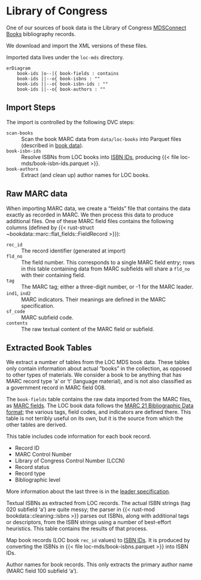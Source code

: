 # Library of Congress

One of our sources of book data is the Library of Congress [MDSConnect Books](https://www.loc.gov/cds/products/MDSConnect-books_all.html) bibliography records.

We download and import the XML versions of these files.

Imported data lives under the `loc-mds` directory.

```mermaid
erDiagram
    book-ids |o--|{ book-fields : contains
    book-ids ||--o{ book-isbns : ""
    book-ids ||--o{ book-isbn-ids : ""
    book-ids ||--o{ book-authors : ""
```

## Import Steps

The import is controlled by the following DVC steps:

`scan-books`
:   Scan the book MARC data from `data/loc-books` into Parquet files (described in [book data](loc-mds-raw)).

`book-isbn-ids`
:   Resolve ISBNs from LOC books into [ISBN IDs](isbn-id), producing {{< file loc-mds/book-isbn-ids.parquet >}}.

`book-authors`
:   Extract (and clean up) author names for LOC books.

## Raw MARC data {#sec-marc-format}

When importing MARC data, we create a “fields” file that contains the data exactly as recorded in MARC. We then process this data to produce additional files.  One of these MARC field files contains the following columns (defined by {{< rust-struct ~bookdata::marc::flat_fields::FieldRecord >}}):

`rec_id`
:   The record identifier (generated at import)

`fld_no`
:   The field number.  This corresponds to a single MARC field entry; rows in this table
    containing data from MARC subfields will share a `fld_no` with their containing field.

`tag`
:   The MARC tag; either a three-digit number, or -1 for the MARC leader.

`ind1`, `ind2`
:   MARC indicators.  Their meanings are defined in the MARC specification.

`sf_code`
:   MARC subfield code.

`contents`
:   The raw textual content of the MARC field or subfield.

## Extracted Book Tables

We extract a number of tables from the LOC MDS book data. These tables only
contain information about actual “books” in the collection, as opposed to other
types of materials.  We consider a book to be anything that has MARC record type
‘a’ or ‘t’ (language material), and is not also classified as a government
record in MARC field 008.

::: {.parquet file="loc-mds/book-fields.parquet" struct="~bookdata::marc::flat_fields::FieldRecord"}
The `book-fields` table contains the raw data imported from the MARC files, as [MARC fields](marc-format).  The LOC book data follows the [MARC 21 Bibliographic Data format](https://www.loc.gov/marc/bibliographic/); the various tags, field codes, and indicators are defined there.  This table is not terribly useful on its own, but it is the source from which the other tables are derived.
:::


::: {.parquet file="loc-mds/book-ids.parquet" struct="~bookdata::marc::book_fields::BookIds"}
This table includes code information for each book record.

- Record ID
- MARC Control Number
- Library of Congress Control Number (LCCN)
- Record status
- Record type
- Bibliographic level

More information about the last three is in the [leader specification](https://www.loc.gov/marc/bibliographic/bdleader.html).
:::

::: {.parquet file="loc-mds/book-isbns.parquet" struct="~bookdata::marc::book_fields::ISBNrec"}
Textual ISBNs as extracted from LOC records.  The actual ISBN strings (tag 020
subfield ‘a’) are quite messy; the parser in {{< rust-mod bookdata::cleaning::isbns >}} parses out ISBNs,
along with additional tags or descriptors, from the ISBN strings using a number
of best-effort heuristics. This table contains the results of that process.
:::

::: {.parquet file="loc-mds/book-isbn-ids.parquet"}
Map book records (LOC book `rec_id` values) to [ISBN IDs](isbn-id). It is
produced by converting the ISBNs in {{< file loc-mds/book-isbns.parquet >}} into
ISBN IDs.
:::

::: {.parquet file="loc-mds/book-authors.parquet"}
Author names for book records.  This only extracts the primary author name (MARC field 100 subfield ‘a’).
:::
